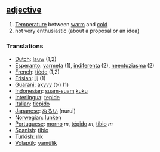 == [[adjective]] ==

# [[Temperature]] between [[warm]] and [[cold]]
# not very enthusiastic (about a proposal or an idea)

=== Translations ===
*[[Dutch]]: [[lauw]] (1,2)
*[[Esperanto]]: [[varmeta]] (1), [[indiferenta]] (2), [[neentuziasma]] (2)
*[[French]]: [[tiède]] (1,2)
*[[Frisian]]: [[lij]] (1)
*[[Guarani]]: [[akyvy]] (t-) (1)
*[[Indonesian]]: [[suam-suam]] [[kuku]]
*[[Interlingua]]: [[tepide]]
*[[Italian]]: [[tiepido]]
*[[Japanese]]: [[ぬるい]] (nurui)
*[[Norwegian]]: [[lunken]]
*[[Portuguese]]: [[morno]] ''m'', [[tépido]] ''m'', [[tíbio]] ''m''
*[[Spanish]]: [[tibio]]
*[[Turkish]]: [[ılık]]
*[[Volapük]]: [[vamülik]]